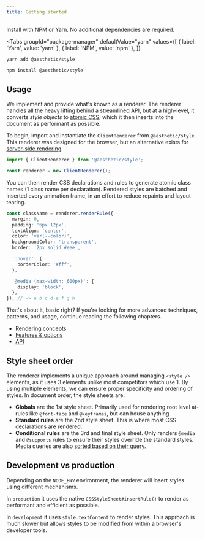 ```yaml
---
title: Getting started
---
```



Install with NPM or Yarn. No additional dependencies are required.

<Tabs
  groupId="package-manager"
  defaultValue="yarn"
  values={[
    { label: 'Yarn', value: 'yarn' },
    { label: 'NPM', value: 'npm' },
  ]}
>
  <TabItem value="yarn">

```bash
yarn add @aesthetic/style
```

  </TabItem>
  <TabItem value="npm">

```bash
npm install @aesthetic/style
```

  </TabItem>
</Tabs>

## Usage

We implement and provide what's known as a renderer. The renderer handles all the heavy lifting
behind a streamlined API, but at a high-level, it converts _style objects_ to
[atomic CSS](https://css-tricks.com/lets-define-exactly-atomic-css/), which it then inserts into the
document as performant as possible.

To begin, import and instantiate the `ClientRenderer` from `@aesthetic/style`. This renderer was
designed for the browser, but an alternative exists for [server-side rendering](./ssr.md).

```ts
import { ClientRenderer } from '@aesthetic/style';

const renderer = new ClientRenderer();
```

You can then render CSS declarations and rules to generate atomic class names (1 class name per
declaration). Rendered styles are batched and inserted every animation frame, in an effort to reduce
repaints and layout tearing.

```ts
const className = renderer.renderRule({
  margin: 0,
  padding: '6px 12px',
  textAlign: 'center',
  color: 'var(--color)',
  backgroundColor: 'transparent',
  border: '2px solid #eee',

  ':hover': {
    borderColor: '#fff',
  },

  '@media (max-width: 600px)': {
    display: 'block',
  },
}); // -> a b c d e f g h
```

That's about it, basic right? If you're looking for more advanced techniques, patterns, and usage,
continue reading the following chapters.

- [Rendering concepts](./concepts.md)
- [Features & options](./options.md)
- [API](./api.md)

## Style sheet order

The renderer implements a unique approach around managing `<style />` elements, as it uses 3
elements unlike most competitors which use 1. By using multiple elements, we can ensure proper
specificity and ordering of styles. In document order, the style sheets are:

- **Globals** are the 1st style sheet. Primarily used for rendering root level at-rules like
  `@font-face` and `@keyframes`, but can house anything.
- **Standard rules** are the 2nd style sheet. This is where most CSS declarations are rendered.
- **Conditional rules** are the 3rd and final style sheet. Only renders `@media` and `@supports`
  rules to ensure their styles override the standard styles. Media queries are also
  [sorted based on their query](https://www.npmjs.com/package/sort-css-media-queries).

## Development vs production

Depending on the `NODE_ENV` environment, the renderer will insert styles using different mechanisms.

In `production` it uses the native `CSSStyleSheet#insertRule()` to render as performant and
efficient as possible.

In `development` it uses `style.textContent` to render styles. This approach is much slower but
allows styles to be modified from within a browser's developer tools.
